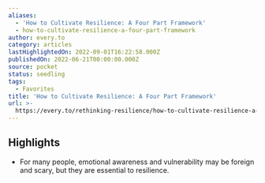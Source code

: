 ```yaml
---
aliases:
  - 'How to Cultivate Resilience: A Four Part Framework'
  - how-to-cultivate-resilience-a-four-part-framework
author: every.to
category: articles
lastHighlightedOn: 2022-09-01T16:22:58.000Z
publishedOn: 2022-06-21T00:00:00.000Z
source: pocket
status: seedling
tags:
  - Favorites
title: 'How to Cultivate Resilience: A Four Part Framework'
url: >-
  https://every.to/rethinking-resilience/how-to-cultivate-resilience-a-four-part-framework
---
```

## Highlights

- For many people, emotional awareness and vulnerability may be foreign and scary, but they are essential to resilience.
